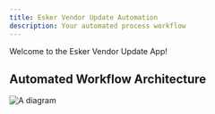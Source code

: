 ```yaml
---
title: Esker Vendor Update Automation
description: Your automated process workflow
---
```


Welcome to the Esker Vendor Update App!

## Automated Workflow Architecture


<Image
  src="/images/diagram.JPG"
  alt="A diagram"
  width={700}
  height={400}
/>

<Cards>
	<Card title="Learn more about Esker" href="https://videos.esker.com/watch/NmNPjCYkkURwXVPEsBbEGQ?"/>
	<Card title="Learn more about this App" href="https://youtu.be/l_TAv8QDXvE?si=Y2uvt1zMcibGcKwL"/>
</Cards>

